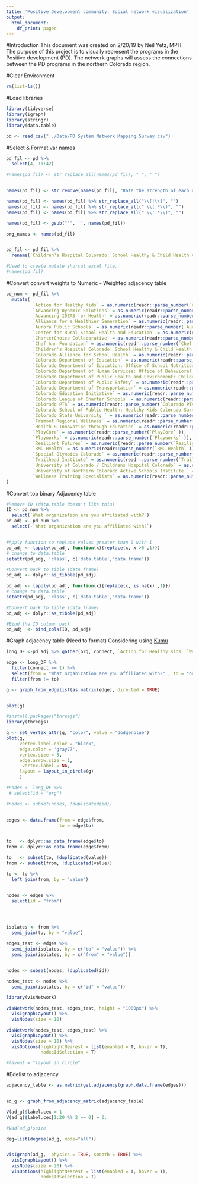 ```yaml
---
title: 'Positive Development community: Social network visualization'
output:
  html_document:
    df_print: paged
---
```


#Introduction
This document was created on 2/20/19 by Neil Yetz, MPH. The purpose of this project is to visually represent the programs in the Positive development (PD). The network graphs will assess the connections between the PD programs in the northern Colorado region. 

#Clear Environment
```r
rm(list=ls())
```

#Load libraries
```r
library(tidyverse)
library(igraph)
library(stringr)
library(data.table)
```


```r
pd <- read_csv("../Data/PD System Network Mapping Survey.csv")
```

#Select & Format var names
```r
pd_fil <- pd %>% 
  select(4, 11:42)

#names(pd_fil) <- str_replace_all(names(pd_fil), " ", "_")


names(pd_fil) <- str_remove(names(pd_fil), "Rate the strength of each relationship that your organization has with the list of other organizations below. Leave your organization blank. ")

names(pd_fil) <- names(pd_fil) %>% str_replace_all("\\[|\\]", "")
names(pd_fil) <- names(pd_fil) %>% str_replace_all(" \\(.*\\)", "")
names(pd_fil) <- names(pd_fil) %>% str_replace_all(" \\'.*\\)", "")

names(pd_fil) <- gsub("'", '', names(pd_fil))

org_names <- names(pd_fil)


pd_fil <- pd_fil %>% 
  rename(`Children's Hospital Colorado: School Healthy & Child Health Advocacy Institute` = "Children's Hospital Colorado: School Healthy & Child Health Advocacy Institute" )

#Used to create mutate shorcut excel file.
#names(pd_fil)
```


#Convert convert weights to Numeric - Weighted adjacency table
```r

pd_num <- pd_fil %>% 
  mutate(
          `Action for Healthy Kids` = as.numeric(readr::parse_number(`Action for Healthy Kids` )),
          `Advancing Dynamic Solutions` = as.numeric(readr::parse_number(`Advancing Dynamic Solutions` )),
          `Advancing IDEAS for Health` = as.numeric(readr::parse_number(`Advancing IDEAS for Health` )),
          `Alliance for a Healthier Generation` = as.numeric(readr::parse_number(`Alliance for a Healthier Generation` )),
          `Aurora Public Schools` = as.numeric(readr::parse_number(`Aurora Public Schools` )),
          `Center for Rural School Health and Education` = as.numeric(readr::parse_number(`Center for Rural School Health and Education`          )),
          `CharterChoice Collaborative` = as.numeric(readr::parse_number(`CharterChoice Collaborative` )),
          `Chef Ann Foundation` = as.numeric(readr::parse_number(`Chef Ann Foundation` )),
          `Children's Hospital Colorado: School Healthy & Child Health Advocacy Institute` = as.numeric(readr::parse_number(`Children's Hospital Colorado: School Healthy & Child Health Advocacy Institute`)),
          `Colorado Alliance for School Health` = as.numeric(readr::parse_number(`Colorado Alliance for School Health` )),
          `Colorado Department of Education` = as.numeric(readr::parse_number(`Colorado Department of Education` )),
          `Colorado Department of Education: Office of School Nutrition` = as.numeric(readr::parse_number(`Colorado Department of Education: Office of School Nutrition` )),
          `Colorado Department of Human Services: Office of Behavioral Health` = as.numeric(readr::parse_number(`Colorado Department of Human Services: Office of Behavioral Health` )),
          `Colorado Department of Public Health and Environment: Children, Youth and Families Branch` = as.numeric(readr::parse_number(`Colorado Department of Public Health and Environment: Children, Youth and Families Branch`)),
          `Colorado Department of Public Safety` = as.numeric(readr::parse_number(`Colorado Department of Public Safety` )),
          `Colorado Department of Transportation` = as.numeric(readr::parse_number(`Colorado Department of Transportation` )),
          `Colorado Education Initiative` = as.numeric(readr::parse_number(`Colorado Education Initiative` )),
          `Colorado League of Charter Schools` = as.numeric(readr::parse_number(`Colorado League of Charter Schools` )),
          `Colorado PTA` = as.numeric(readr::parse_number(`Colorado PTA` )),
          `Colorado School of Public Health: Healthy Kids Colorado Survey and Smart Source team` = as.numeric(readr::parse_number(`Colorado School of Public Health: Healthy Kids Colorado Survey and Smart Source team` )),
          `Colorado State University ` = as.numeric(readr::parse_number(`Colorado State University ` )),
          `Fremont Regional Wellness` = as.numeric(readr::parse_number(`Fremont Regional Wellness` )),
          `Health & Innovation through Education` = as.numeric(readr::parse_number(`Health & Innovation through Education` )),
          `PlayCore` = as.numeric(readr::parse_number(`PlayCore` )),
          `Playworks` = as.numeric(readr::parse_number(`Playworks` )),
          `Resilient Futures` = as.numeric(readr::parse_number(`Resilient Futures` )),
          `RMC Health` = as.numeric(readr::parse_number(`RMC Health` )),
          `Special Olympics Colorado` = as.numeric(readr::parse_number(`Special Olympics Colorado` )),
          `Trailhead Institute` = as.numeric(readr::parse_number(`Trailhead Institute` )),
          `University of Colorado / Childrens Hospital Colorado` = as.numeric(readr::parse_number(`University of Colorado / Childrens Hospital Colorado` )),
          `University of Northern Colorado Active Schools Institute ` = as.numeric(readr::parse_number(`University of Northern Colorado Active Schools Institute ` )),
          `Wellness Training Specialists` = as.numeric(readr::parse_number(`Wellness Training Specialists` ))
)


```



#Convert top binary Adjacency table
```r


#Remove ID (data.table doesn't like this)
ID <- pd_num %>% 
  select(`What organization are you affiliated with?`)
pd_adj <- pd_num %>% 
  select(-`What organization are you affiliated with?`)


#Apply function to replace values greater than 0 with 1
pd_adj <- lapply(pd_adj, function(x){replace(x, x >0 ,1)})
# change to data.table
setattr(pd_adj, 'class', c('data.table','data.frame'))

#Convert back to tible (data_frame)
pd_adj <- dplyr::as_tibble(pd_adj)

pd_adj <- lapply(pd_adj, function(x){replace(x, is.na(x) ,1)})
# change to data.table
setattr(pd_adj, 'class', c('data.table','data.frame'))

#Convert back to tible (data_frame)
pd_adj <- dplyr::as_tibble(pd_adj)

#Bind the ID column back
pd_adj  <- bind_cols(ID, pd_adj)


```

#Graph adjacency table (Need to format)
Considering using [Kumu](https://kumu.io/) 
```r






long_DF <-pd_adj %>% gather(org, connect, `Action for Healthy Kids`:`Wellness Training Specialists` )

edge <- long_DF %>% 
  filter(connect == 1) %>% 
  select(from = "What organization are you affiliated with?" , to = "org" ) %>% 
  filter(from != to)

g <- graph_from_edgelist(as.matrix(edge), directed = TRUE)


plot(g)

#install.packages("threejs")
library(threejs)

g <- set_vertex_attr(g, "color", value = "dodgerblue")
plot(g,
     vertex.label.color = "black", 
     edge.color = 'gray77',
     vertex.size = 5,
     edge.arrow.size = 1,
      vertex.label = NA,
     layout = layout_in_circle(g)
     )


```




```r


#nodes <- long_DF %>% 
 # select(id = "org")

#nodes <- subset(nodes, !duplicated(id))


edges <- data.frame(from = edge$from,
                    to = edge$to)


to   <- dplyr::as_data_frame(edge$to)
from <- dplyr::as_data_frame(edge$from)

to   <- subset(to, !duplicated(value))
from <- subset(from, !duplicated(value))

to <- to %>% 
  left_join(from, by = "value")


nodes <- edges %>% 
  select(id = "from")




isolates <- from %>%
  semi_join(to, by = "value")

edges_test <- edges %>% 
  semi_join(isolates, by = c("to" = "value")) %>% 
  semi_join(isolates, by = c("from" = "value"))


nodes <- subset(nodes, !duplicated(id))

nodes_test <- nodes %>%
  semi_join(isolates, by = c("id" = "value"))

library(visNetwork)

visNetwork(nodes_test, edges_test, height = "1000px") %>%
  visIgraphLayout() %>%
  visNodes(size = 10)

visNetwork(nodes_test, edges_test) %>%
  visIgraphLayout() %>%
  visNodes(size = 10) %>%
  visOptions(highlightNearest = list(enabled = T, hover = T), 
             nodesIdSelection = T)

#layout = "layout_in_circle"
```


#Edelist to adjacency
```r


adjacency_table <- as.matrix(get.adjacency(graph.data.frame(edges)))


ad_g <- graph_from_adjacency_matrix(adjacency_table)

V(ad_g)$label.cex = 1
V(ad_g)$label.cex[1:20 %% 2 == 0] = 0.

#Vad(ad_g)$size

deg=list(degree(ad_g, mode="all"))


visIgraph(ad_g,  physics = TRUE, smooth = TRUE) %>%
  visIgraphLayout() %>%
  visNodes(size = 20) %>%
  visOptions(highlightNearest = list(enabled = T, hover = T), 
             nodesIdSelection = T) 








```

















